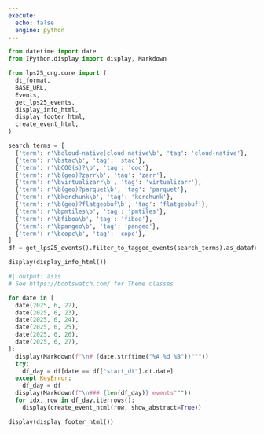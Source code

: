 ```yaml
---
execute:
  echo: false
  engine: python
---
```


```python
from datetime import date
from IPython.display import display, Markdown

from lps25_cng.core import (
  dt_format,
  BASE_URL,
  Events,
  get_lps25_events,
  display_info_html,
  display_footer_html,
  create_event_html,
)
```


```python
search_terms = [
  {'term': r'\bcloud-native|cloud native\b', 'tag': 'cloud-native'},
  {'term': r'\bstac\b', 'tag': 'stac'},
  {'term': r'\bCOG(s)?\b', 'tag': 'cog'},
  {'term': r'\b(geo)?zarr\b', 'tag': 'zarr'},
  {'term': r'\bvirtualizarr\b', 'tag': 'virtualizarr'},
  {'term': r'\b(geo)?parquet\b', 'tag': 'parquet'},
  {'term': r'\bkerchunk\b', 'tag': 'kerchunk'},
  {'term': r'\b(geo)?flatgeobuf\b', 'tag': 'flatgeobuf'},
  {'term': r'\bpmtiles\b', 'tag': 'pmtiles'},
  {'term': r'\bfiboa\b', 'tag': 'fiboa'},
  {'term': r'\bpangeo\b', 'tag': 'pangeo'},
  {'term': r'\bcopc\b', 'tag': 'copc'},
]
df = get_lps25_events().filter_to_tagged_events(search_terms).as_dataframe()
```

```python
display(display_info_html())
```

```python
#| output: asis
# See https://bootswatch.com/ for Theme classes

for date in [
  date(2025, 6, 22),
  date(2025, 6, 23),
  date(2025, 6, 24),
  date(2025, 6, 25),
  date(2025, 6, 26),
  date(2025, 6, 27),
]:
  display(Markdown(f"\n# {date.strftime("%A %d %B")}"""))
  try:
    df_day = df[date == df["start_dt"].dt.date]
  except KeyError:
    df_day = df
  display(Markdown(f"\n### {len(df_day)} events"""))
  for idx, row in df_day.iterrows():
    display(create_event_html(row, show_abstract=True))
```


```python
display(display_footer_html())
```
